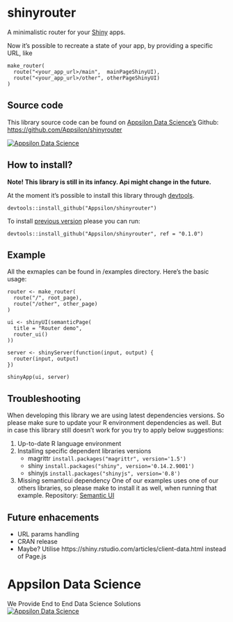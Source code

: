 <link href="http://fonts.googleapis.com/css?family=Lato:300,300italic|Inconsolata" rel="stylesheet" type="text/css">
<link href='docs/style.css' rel='stylesheet' type='text/css'>

shinyrouter
===========

<div class="subheader">A minimalistic router for your [Shiny](https://shiny.rstudio.com/) apps.</div>

<div class="section level2">
Now it's possible to recreate a state of your app, by providing a specific URL, like 
```
make_router(
  route("<your_app_url>/main",  mainPageShinyUI),
  route("<your_app_url>/other", otherPageShinyUI)
)
```
<!--
TODO We would like to have a nice graphic explaning routing mechanism
-->

<!--
TODO [Live demo can be found here](http://appsilondatascience.com/demos/shinyrouter)
-->


</div>

Source code {.darkslide}
-----------

This library source code can be found on [Appsilon Data Science's](http://appsilondatascience.com) Github:
<br>
[https://github.com/Appsilon/shinyrouter](https://github.com/Appsilon/shinyrouter)

<div class="logo"><a href="http://appsilondatascience.com">![Appsilon Data Science](https://cdn.rawgit.com/Appsilon/website-cdn/gh-pages/logo-white.png)</a></div>

How to install?
---------------
**Note! This library is still in its infancy. Api might change in the future.**

At the moment it's possible to install this library through [devtools](https://github.com/hadley/devtools).
```
devtools::install_github("Appsilon/shinyrouter")
```

To install [previous version](https://github.com/Appsilon/shinyrouter/CHANGELOG.md) please you can run:
```
devtools::install_github("Appsilon/shinyrouter", ref = "0.1.0")
```

Example {.firebrick}
-------
All the exmaples can be found in /examples directory.
Here's the basic usage:
```
router <- make_router(
  route("/", root_page),
  route("/other", other_page)
)

ui <- shinyUI(semanticPage(
  title = "Router demo",
  router_ui()
))

server <- shinyServer(function(input, output) {
  router(input, output)
})

shinyApp(ui, server)
```

Troubleshooting
-----------------
When developing this library we are using latest dependencies versions. So please make sure to update your R environment dependencies as well. But in case this library still doesn't work for you try to apply below suggestions:

1. Up-to-date R language environment
2. Installing specific dependent libraries versions
    * magrittr 
    ` install.packages("magrittr", version='1.5') `
    * shiny
    ` install.packages("shiny", version='0.14.2.9001') `
    * shinyjs
    ` install.packages("shinyjs", version='0.8') `

3. Missing semanticui dependency
One of our examples uses one of our others libraries, so please make to install it as well, when running that example.
Repository: [Semantic UI](https://github.com/Appsilon/semanticui)

Future enhacements {.darkorange}
------------------
* URL params handling
* CRAN release
* Maybe? Utilise https://shiny.rstudio.com/articles/client-data.html instead of Page.js
 
Appsilon Data Science {.footer}
=====================

<div class="subheader"> We Provide End to End Data Science Solutions </div>

<div class="logo"><a href="http://appsilondatascience.com">![Appsilon Data Science](https://cdn.rawgit.com/Appsilon/website-cdn/gh-pages/logo-white.png)</a></div>

